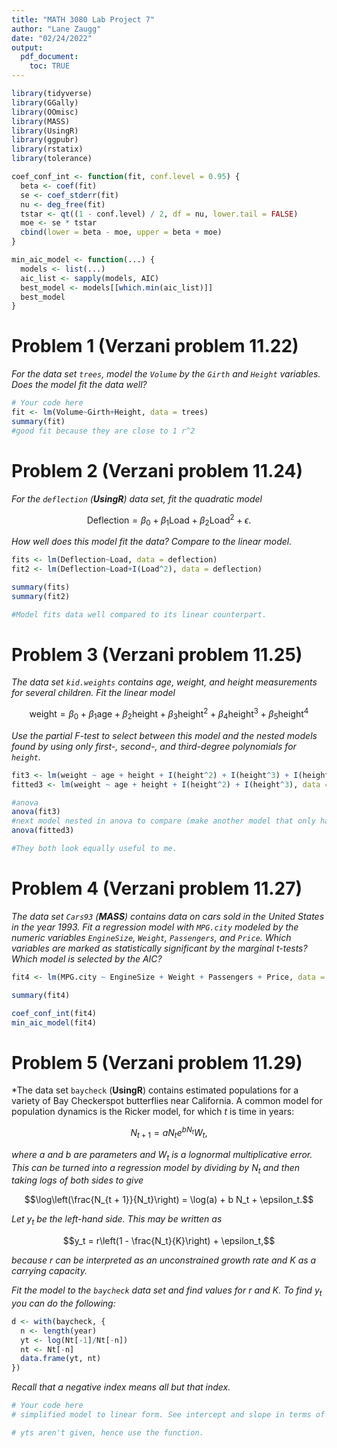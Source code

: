 ---
title: "MATH 3080 Lab Project 7"
author: "Lane Zaugg"
date: "02/24/2022"
output:
  pdf_document:
    toc: TRUE
---

```{r, include = FALSE}
library(tidyverse)
library(GGally)
library(OOmisc)
library(MASS)
library(UsingR)
library(ggpubr)
library(rstatix)
library(tolerance)

coef_conf_int <- function(fit, conf.level = 0.95) {
  beta <- coef(fit)
  se <- coef_stderr(fit)
  nu <- deg_free(fit)
  tstar <- qt((1 - conf.level) / 2, df = nu, lower.tail = FALSE)
  moe <- se * tstar
  cbind(lower = beta - moe, upper = beta + moe)
}

min_aic_model <- function(...) {
  models <- list(...)
  aic_list <- sapply(models, AIC)
  best_model <- models[[which.min(aic_list)]]
  best_model
}

```

# Problem 1 (Verzani problem 11.22)

*For the data set `trees`, model the `Volume` by the `Girth` and `Height`
variables. Does the model fit the data well?*

```{r, error = TRUE}
# Your code here
fit <- lm(Volume~Girth+Height, data = trees)
summary(fit)
#good fit because they are close to 1 r^2
```

# Problem 2 (Verzani problem 11.24)

*For the `deflection` (**UsingR**) data set, fit the quadratic model*

$$\text{Deflection} = \beta_0 + \beta_1 \text{Load} + \beta_2 \text{Load}^2 +
\epsilon.$$

*How well does this model fit the data? Compare to the linear model.*

```{r, error = TRUE}

fits <- lm(Deflection~Load, data = deflection)
fit2 <- lm(Deflection~Load+I(Load^2), data = deflection)

summary(fits)
summary(fit2)

#Model fits data well compared to its linear counterpart.
```

# Problem 3 (Verzani problem 11.25)

*The data set `kid.weights` contains age, weight, and height measurements for
several children. Fit the linear model*

$$\text{weight} = \beta_0 + \beta_1 \text{age} + \beta_2 \text{height} + \beta_3
\text{height}^2 + \beta_4 \text{height}^3 + \beta_5 \text{height}^4$$

*Use the partial $F$-test to select between this model and the nested models
found by using only first-, second-, and third-degree polynomials for `height`.*

```{r, error = TRUE}
fit3 <- lm(weight ~ age + height + I(height^2) + I(height^3) + I(height^4), data = kid.weights)
fitted3 <- lm(weight ~ age + height + I(height^2) + I(height^3), data = kid.weights)

#anova 
anova(fit3) 
#next model nested in anova to compare (make another model that only has first second third (not fourth))) Compare and see if significant.
anova(fitted3)

#They both look equally useful to me. 
```

# Problem 4 (Verzani problem 11.27)

*The data set `Cars93` (**MASS**) contains data on cars sold in the United
States in the year 1993. Fit a regression model with `MPG.city` modeled by the
numeric variables `EngineSize`, `Weight`, `Passengers`, and `Price`. Which
variables are marked as statistically significant by the marginal $t$-tests?
Which model is selected by the AIC?*

```{r, error = TRUE}
fit4 <- lm(MPG.city ~ EngineSize + Weight + Passengers + Price, data = Cars93)

summary(fit4)

coef_conf_int(fit4)
min_aic_model(fit4)

```

# Problem 5 (Verzani problem 11.29)

*The data set `baycheck` (**UsingR**) contains estimated populations for a
variety of Bay Checkerspot butterflies near California. A common model for
population dynamics is the Ricker model, for which $t$ is time in years:

$$N_{t + 1} = aN_t e^{bN_t} W_t,$$

*where $a$ and $b$ are parameters and $W_t$ is a lognormal multiplicative error.
This can be turned into a regression model by dividing by $N_t$ and then taking
logs of both sides to give*

$$\log\left(\frac{N_{t + 1}}{N_t}\right) = \log(a) + b N_t + \epsilon_t.$$

*Let $y_t$ be the left-hand side. This may be written as*

$$y_t = r\left(1 - \frac{N_t}{K}\right) + \epsilon_t,$$

*because $r$ can be interpreted as an unconstrained growth rate and $K$ as a
carrying capacity.*

*Fit the model to the `baycheck` data set and find values for $r$ and $K$. To
find $y_t$ you can do the following:*

```{r, error = TRUE}
d <- with(baycheck, {
  n <- length(year)
  yt <- log(Nt[-1]/Nt[-n])
  nt <- Nt[-n]
  data.frame(yt, nt)
})
```

*Recall that a negative index means all but that index.*

```{r, error = TRUE}
# Your code here
# simplified model to linear form. See intercept and slope in terms of r and k, intercept is r (estimate for r will be intercept). Slope is minus r over k. 

# yts aren't given, hence use the function.
```

